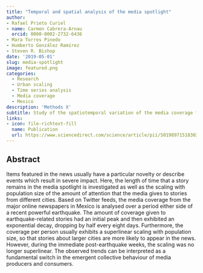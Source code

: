 ```yaml
---
title: "Temporal and spatial analysis of the media spotlight"
author:
- Rafael Prieto Curiel
- name: Carmen Cabrera-Arnau
  orcid: 0000-0002-2732-6436
- Mara Torres Pinedo
- Humberto González Ramírez
- Steven R. Bishop
date: '2019-05-01'
slug: media-spotlight
image: featured.png
categories:
  - Research
  - Urban scaling
  - Time series analysis
  - Media coverage
  - Mexico
description: 'Methods X'
subtitle: Study of the spatiotemporal variation of the media coverage following a natural disaster affecting multiple Mexican cities
links:
- icon: file-richtext-fill
  name: Publication
  url: https://www.sciencedirect.com/science/article/pii/S0198971518303995
---
```


## Abstract

Items featured in the news usually have a particular novelty or describe events which result in severe impact. Here, the length of time that a story remains in the media spotlight is investigated as well as the scaling with population size of the amount of attention that the media gives to stories from different cities. Based on Twitter feeds, the media coverage from the major online newspapers in Mexico is analysed over a period either side of a recent powerful earthquake. The amount of coverage given to earthquake-related stories had an initial peak and then exhibited an exponential decay, dropping by half every eight days. Furthermore, the coverage per person usually exhibits a superlinear scaling with population size, so that stories about larger cities are more likely to appear in the news. However, during the immediate post-earthquake weeks, the scaling was no longer superlinear. The observed trends can be interpreted as a fundamental switch in the emergent collective behaviour of media producers and consumers.


